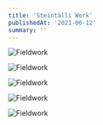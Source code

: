 ```yaml
---
title: 'Steintälli Work'
publishedAt: '2021-06-12'
summary: ''
---
```


![Fieldwork](/images/steintälli/stonetälli_w-21.webp)

![Fieldwork](/images/steintälli/stonetälli_w-30.webp)

![Fieldwork](/images/steintälli/stonetälli_w-32.webp)

![Fieldwork](/images/steintälli/stonetälli_w-44.webp)

![Fieldwork](/images/steintälli/stonetälli_w-54.webp)